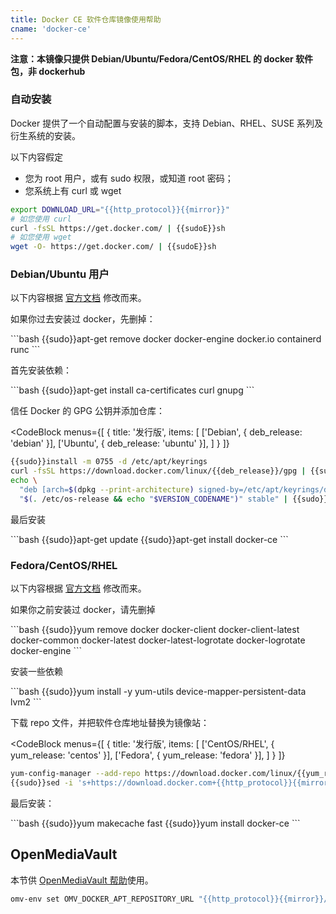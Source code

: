 ```yaml
---
title: Docker CE 软件仓库镜像使用帮助
cname: 'docker-ce'
---
```


**注意：本镜像只提供 Debian/Ubuntu/Fedora/CentOS/RHEL 的 docker 软件包，非 dockerhub**

### 自动安装

Docker 提供了一个自动配置与安装的脚本，支持 Debian、RHEL、SUSE 系列及衍生系统的安装。

以下内容假定

- 您为 root 用户，或有 sudo 权限，或知道 root 密码；
- 您系统上有 curl 或 wget

<CodeBlock>

```bash
export DOWNLOAD_URL="{{http_protocol}}{{mirror}}"
# 如您使用 curl
curl -fsSL https://get.docker.com/ | {{sudoE}}sh
# 如您使用 wget
wget -O- https://get.docker.com/ | {{sudoE}}sh
```

</CodeBlock>

### Debian/Ubuntu 用户

以下内容根据 [官方文档](https://docs.docker.com/engine/install/debian/) 修改而来。

如果你过去安装过 docker，先删掉：

<CodeBlock>
```bash
{{sudo}}apt-get remove docker docker-engine docker.io containerd runc
```
</CodeBlock>

首先安装依赖：

<CodeBlock>
```bash
{{sudo}}apt-get install ca-certificates curl gnupg
```
</CodeBlock>

信任 Docker 的 GPG 公钥并添加仓库：

<CodeBlock
  menus={[
    {
      title: '发行版',
      items: [
        ['Debian', { deb_release: 'debian' }],
        ['Ubuntu', { deb_release: 'ubuntu' }],
      ]
    }
  ]}
>

```bash
{{sudo}}install -m 0755 -d /etc/apt/keyrings
curl -fsSL https://download.docker.com/linux/{{deb_release}}/gpg | {{sudo}}gpg --dearmor -o /etc/apt/keyrings/docker.gpg
echo \
  "deb [arch=$(dpkg --print-architecture) signed-by=/etc/apt/keyrings/docker.gpg] {{http_protocol}}{{mirror}}/linux/{{deb_release}} \
  "$(. /etc/os-release && echo "$VERSION_CODENAME")" stable" | {{sudo}}tee /etc/apt/sources.list.d/docker.list > /dev/null
```

</CodeBlock>

最后安装

<CodeBlock>
```bash
{{sudo}}apt-get update
{{sudo}}apt-get install docker-ce
```
</CodeBlock>

### Fedora/CentOS/RHEL

以下内容根据 [官方文档](https://docs.docker.com/engine/install/centos/) 修改而来。

如果你之前安装过 docker，请先删掉

<CodeBlock>
```bash
{{sudo}}yum remove docker docker-client docker-client-latest docker-common docker-latest docker-latest-logrotate docker-logrotate docker-engine
```
</CodeBlock>

安装一些依赖

<CodeBlock>
```bash
{{sudo}}yum install -y yum-utils device-mapper-persistent-data lvm2
```
</CodeBlock>

下载 repo 文件，并把软件仓库地址替换为镜像站：

<CodeBlock
  menus={[
    {
      title: '发行版',
      items: [
        ['CentOS/RHEL', { yum_release: 'centos' }],
        ['Fedora', { yum_release: 'fedora' }],
      ]
    }
  ]}
>

```bash
yum-config-manager --add-repo https://download.docker.com/linux/{{yum_release}}/docker-ce.repo
{{sudo}}sed -i 's+https://download.docker.com+{{http_protocol}}{{mirror}}+' /etc/yum.repos.d/docker-ce.repo
```

</CodeBlock>

最后安装：

<CodeBlock>
```bash
{{sudo}}yum makecache fast
{{sudo}}yum install docker-ce
```
</CodeBlock>

## OpenMediaVault

本节供 [OpenMediaVault 帮助](/OpenMediaVault/)使用。

<CodeBlock>

```bash
omv-env set OMV_DOCKER_APT_REPOSITORY_URL "{{http_protocol}}{{mirror}}/linux/debian"
```

</CodeBlock>
